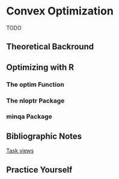 # Convex Optimization {#convex}
TODO

## Theoretical Backround


## Optimizing with R

### The optim Function

### The nloptr Package

### minqa Package

## Bibliographic Notes
[Task views](https://cran.r-project.org/web/views/Optimization.html)



## Practice Yourself
